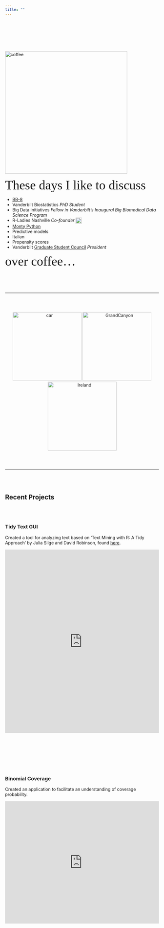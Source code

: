 ```yaml
---
title: ""
---
```

<script>
  (function(i,s,o,g,r,a,m){i['GoogleAnalyticsObject']=r;i[r]=i[r]||function(){
  (i[r].q=i[r].q||[]).push(arguments)},i[r].l=1*new Date();a=s.createElement(o),
  m=s.getElementsByTagName(o)[0];a.async=1;a.src=g;m.parentNode.insertBefore(a,m)
  })(window,document,'script','https://www.google-analytics.com/analytics.js','ga');

  ga('create', 'UA-85450191-1', 'auto');
  ga('send', 'pageview');

</script>
<br/><br/><br/><br/>
<div class="row">
<div class="col-xs-12 col-sm-5 text-center">
<br/>
<img src="https://raw.githubusercontent.com/LucyMcGowan/lucymcgowan.github.io/master/figs/coffee.png" alt="coffee" style="width:400px;" align = "top"/> 
</div>
<div class="col-xs-12 col-sm-7">
<span style="font-family:myFancyFont; font-size:3em;">These days I like to discuss</span>

* [BB-8](https://www.facebook.com/groups/TNBB8Builders/)
* Vanderbilt Biostatistics *PhD Student*
* Big Data initiatives *Fellow in Vanderbilt's Inaugural Big Biomedical Data Science Program*
* R-Ladies Nashville *Co-founder* <a href = "https://twitter.com/RLadiesNash"><img src="https://raw.githubusercontent.com/LucyMcGowan/GSC/gh-pages/logos/twitter_icon.png" alt="Twitter Logo" height="20" width="20" align ="top"></a>
* [Monty Python](https://www.youtube.com/watch?v=npjOSLCR2hE)
* Predictive models
* Italian
* Propensity scores
* Vanderbilt [Graduate Student Council](https://studentorg.vanderbilt.edu/gsc/) *President*

<span style="font-family:myFancyFont; font-size:3em;">over coffee...</span>

</div>
</div>


<br/><br/><br/>

***

<br/><br/>

<center>
<div class="scroll">
<img src="https://raw.githubusercontent.com/LucyMcGowan/lucymcgowan.github.io/master/figs/DSC_0889.JPG" alt="car" style="height:225px;"/>
<img src="https://raw.githubusercontent.com/LucyMcGowan/lucymcgowan.github.io/master/figs/DSC_0170edit.jpg" alt="GrandCanyon" style="height:225px;"/>
<img src="https://raw.githubusercontent.com/LucyMcGowan/lucymcgowan.github.io/master/figs/DSC_2468.JPG" alt="Ireland" style="height: 225px;"/></div>
</center>

<br/><br/>

***
<br/><br/>

## Recent Projects
<br/><br/>

### Tidy Text GUI
Created a tool for analyzing text based on 'Text Mining with R: A Tidy Approach' by Julia Silge and David Robinson, found [here](http://tidytextmining.com).

<iframe src="https://lucy.shinyapps.io/tidy-text-GUI/" style="border: none; width: 100%; height: 600px"></iframe>

<br/><br/><br/><br/><br/><br/>

### Binomial Coverage
Created an application to facilitate an understanding of coverage probability.

<iframe src="https://lucy.shinyapps.io/BinomialCoverage/" style="border: none; width: 100%; height: 400px"></iframe>
